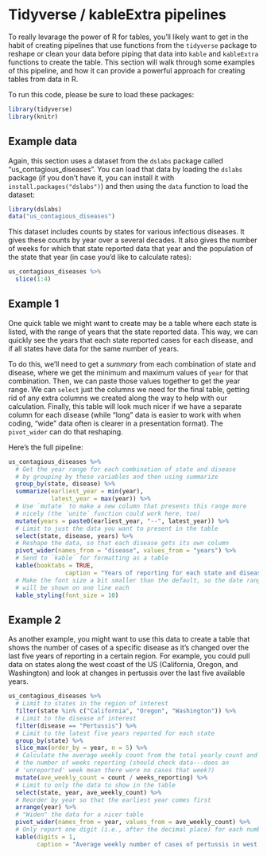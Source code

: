 # Tidyverse / kableExtra pipelines

To really levarage the power of R for tables, you'll likely want to get in the habit of
creating pipelines that use functions from the `tidyverse` package to reshape or 
clean your data before piping that data into `kable` and `kableExtra` functions to 
create the table. This section will walk through some examples of this pipeline, and 
how it can provide a powerful approach for creating tables from data in R. 

To run this code, please be sure to load these packages: 

```r
library(tidyverse)
library(knitr)
```

## Example data

Again, this section uses a dataset from the `dslabs` package called "us_contagious_diseases".
You can load that data by loading the `dslabs` package (if you don't have it, you 
can install it with `install.packages("dslabs")`) and then using the `data` function
to load the dataset:

```r
library(dslabs)
data("us_contagious_diseases")
```

This dataset includes counts by states for various infectious diseases. It gives these 
counts by year over a several decades. It also gives the number of weeks for which that
state reported data that year and the population of the state that year (in case you'd
like to calculate rates):

```r
us_contagious_diseases %>% 
  slice(1:4)
```

## Example 1

One quick table we might want to create may be a table where each state is listed, 
with the range of years that the state reported data. This way, we can quickly see 
the years that each state reported cases for each disease, and if all 
states have data for the same number of years. 

To do this, we'll need to get a *summary* from each combination of state and disease, 
where we get the minimum and maximum values of `year` for that combination. Then, we
can paste those values together to get the year range. We can `select` just the
columns we need for the final table, getting rid of any extra columns we created
along the way to help with our calculation. Finally, this table will look much nicer
if we have a separate column for each disease (while "long" data is easier to work with
when coding, "wide" data often is clearer in a presentation format). The
`pivot_wider` can do that reshaping. 

Here's the full pipeline:

```r
us_contagious_diseases %>% 
  # Get the year range for each combination of state and disease
  # by grouping by these variables and then using summarize
  group_by(state, disease) %>% 
  summarize(earliest_year = min(year),
            latest_year = max(year)) %>% 
  # Use `mutate` to make a new column that presents this range more
  # nicely (the `unite` function could work here, too)
  mutate(years = paste0(earliest_year, "--", latest_year)) %>% 
  # Limit to just the data you want to present in the table
  select(state, disease, years) %>% 
  # Reshape the data, so that each disease gets its own column
  pivot_wider(names_from = "disease", values_from = "years") %>% 
  # Send to `kable` for formatting as a table
  kable(booktabs = TRUE,
                caption = "Years of reporting for each state and disease.") %>% 
  # Make the font size a bit smaller than the default, so the date ranges
  # will be shown on one line each
  kable_styling(font_size = 10)
```

## Example 2

As another example, you might want to use this data to create a table that shows 
the number of cases of a specific disease as it's changed over the last five years
of reporting in a certain region. For example, you could pull data on states along
the west coast of the US (California, Oregon, and Washington) and look at changes in 
pertussis over the last five available years.

```r
us_contagious_diseases %>% 
  # Limit to states in the region of interest
  filter(state %in% c("California", "Oregon", "Washington")) %>% 
  # Limit to the disease of interest
  filter(disease == "Pertussis") %>% 
  # Limit to the latest five years reported for each state
  group_by(state) %>% 
  slice_max(order_by = year, n = 5) %>% 
  # Calculate the average weekly count from the total yearly count and
  # the number of weeks reporting (should check data---does an 
  # 'unreported' week mean there were no cases that week?)
  mutate(ave_weekly_count = count / weeks_reporting) %>%
  # Limit to only the data to show in the table
  select(state, year, ave_weekly_count) %>% 
  # Reorder by year so that the earliest year comes first
  arrange(year) %>% 
  # "Widen" the data for a nicer table
  pivot_wider(names_from = year, values_from = ave_weekly_count) %>% 
  # Only report one digit (i.e., after the decimal place) for each number
  kable(digits = 1,
        caption = "Average weekly number of cases of pertussis in west coast states for the last five years of reporting.")
```

